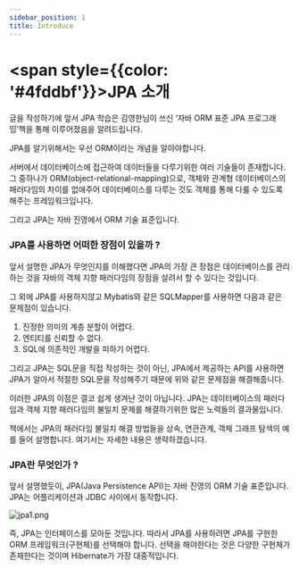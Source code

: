 ```yaml
---
sidebar_position: 1
title: Introduce
---
```



# <span style={{color: '#4fddbf'}}>JPA 소개</span>

글을 작성하기에 앞서 JPA 학습은 김영한님이 쓰신 ‘자바 ORM 표준 JPA 프로그래밍’책을 통해 이루어졌음을 알려드립니다.

JPA를 알기위해서는 우선 ORM이라는 개념을 알아야합니다.

서버에서 데이터베이스에 접근하여 데이터들을 다루기위한 여러 기술들이 존재합니다. 그 중하나가 ORM(object-relational-mapping)으로, 객체와 관계형 데이터베이스의 패러다임의 차이를 없애주어 데이터베이스를 다루는 것도 객체를 통해 다룰 수 있도록 해주는 프레임워크입니다.

그리고 JPA는 자바 진영에서 ORM 기술 표준입니다.

### JPA를 사용하면 어떠한 장점이 있을까 ?

앞서 설명한 JPA가 무엇인지를 이해했다면 JPA의 가장 큰 장점은 데이터베이스를 관리하는 것을 자바의 객체 지향 패러다임의 장점을 살려서 할 수 있다는 것입니다.

그 외에 JPA를 사용하지않고 Mybatis와 같은 SQLMapper를 사용하면 다음과 같은 문제점이 있습니다.

1. 진정한 의미의 계층 분할이 어렵다.
2. 엔티티를 신뢰할 수 없다.
3. SQL에 의존적인 개발을 피하기 어렵다.

그리고 JPA는 SQL문을 직접 작성하는 것이 아닌, JPA에서 제공하는 API를 사용하면 JPA가 알아서 적절한 SQL문을 작성해주기 때문에 위와 같은 문제점을 해결해줍니다.

이러한 JPA의 이점은 결코 쉽게 생겨난 것이 아닙니다. JPA는 데이터베이스의 패러다임과 객체 지향 패러다임의 불일치 문제를 해결하기위한 많은 노력들의 결과물입니다.

책에서는 JPA의 패러다임 불일치 해결 방법들을 상속,  연관관계, 객체 그래프 탐색의 예를 들어 설명합니다. 여기서는 자세한 내용은 생략하겠습니다.

### JPA란 무엇인가 ?

앞서 설명했듯이, JPA(Java Persistence API)는  자바 진영의 ORM 기술 표준입니다. JPA는 어플리케이션과 JDBC 사이에서 동작합니다.

![jpa1.png](image/jpa1.png)

즉, JPA는 인터페이스를 모아둔 것입니다. 따라서 JPA를 사용하려면 JPA를 구현한 ORM 프레임워크(구현체)를 선택해야 합니다. 선택을 해야한다는 것은 다양한 구현체가 존재한다는 것이며 Hibernate가 가장 대중적입니다.
